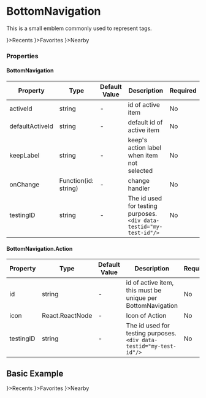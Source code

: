 
<Meta title="Navigation/BottomNavigation" component={BottomNavigation} />

# BottomNavigation

This is a small emblem commonly used to represent tags.

<Canvas>
    <BottomNavigation activeIndex={1}>
        <BottomNavigation.Action id="recents" icon={<Icon name="MdRestore" />}>Recents</BottomNavigation.Action>
        <BottomNavigation.Action id="favorites" icon={<Icon name="MdFavorite" />}>Favorites</BottomNavigation.Action>
        <BottomNavigation.Action id="nearby" icon={<Icon name="MdEditLocation" />}>Nearby</BottomNavigation.Action>
    </BottomNavigation>
</Canvas>

### Properties

#### BottomNavigation

|Property|Type|Default Value|Description|Required|
|---|---|---|---|---|
|activeId| string | - | id of active item |No|
|defaultActiveId| string | - | default id of active item |No|
|keepLabel| string | - | keep's action label when item not selected |No|
|onChange| Function(id: string) | - | change handler |No|
|testingID| string | - | The id used for testing purposes.<br/>`<div data-testid="my-test-id"/>` |No|

#### BottomNavigation.Action

|Property|Type|Default Value|Description|Required|
|---|---|---|---|---|
|id| string | - | id of active item, this must be unique per BottomNavigation |No|
|icon| React.ReactNode | - | Icon of Action |No|
|testingID| string | - | The id used for testing purposes.<br/>`<div data-testid="my-test-id"/>` |No|

## Basic Example

<Canvas>
    <div style={{display: 'flex', alignItems: 'center', justifyContent: 'center', flex: 1}}>
        <div style={{display: 'flex', flexDirection: 'column-reverse', width: 400, padding: '0', backgroundColor: 'rgb(245 245 245)', minHeight: 500, boxShadow: '0px 0px 1px #000'}}>
            <BottomNavigation keepLabel activeIndex={1}>
                <BottomNavigation.Action id="recents" icon={<Icon name="MdRestore" />}>Recents</BottomNavigation.Action>
                <BottomNavigation.Action id="favorites" icon={<Icon name="MdFavorite" />}>Favorites</BottomNavigation.Action>
                <BottomNavigation.Action id="nearby" icon={<Icon name="MdEditLocation" />}>Nearby</BottomNavigation.Action>
            </BottomNavigation>
        </div>
    </div>
</Canvas>
